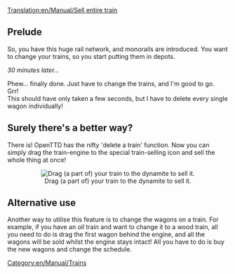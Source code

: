 [[Translation:en/Manual/Sell entire train]]
{{en/Outdated}}

== Prelude ==

So, you have this huge rail network, and monorails are introduced. You want to change your trains, so you start putting them in depots.

''30 minutes later...''

Phew... finally done.  Just have to change the trains, and I'm good to go.<br />
Grr!<br />
This should have only taken a few seconds, but I have to delete every single wagon individually!

== Surely there's a better way? ==
There is!  OpenTTD has the nifty 'delete a train' function.  Now you can simply drag the train-engine to the special train-selling icon and sell the whole thing at once!

<center>[[File:en/Selltrain.png|center|frame|Drag (a part of) your train to the dynamite to sell it.]]</center>


== Alternative use ==
Another way to utilise this feature is to change the wagons on a train.  For example, if you have an oil train and want to change it to a wood train, all you need to do is drag the first wagon behind the engine, and all the wagons will be sold whilst the engine stays intact!  All you have to do is buy the new wagons and change the schedule.

[[Category:en/Manual/Trains]]